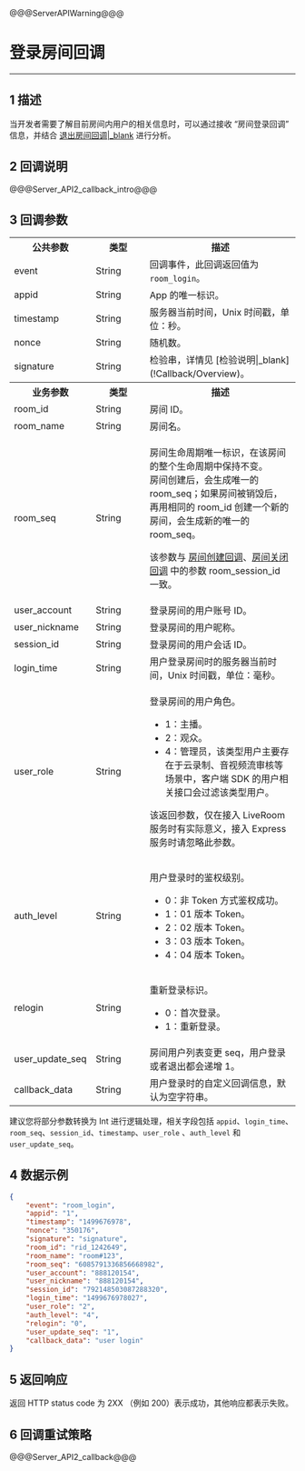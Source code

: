 @@@ServerAPIWarning@@@

# 登录房间回调

- - -


## 1 描述

当开发者需要了解目前房间内用户的相关信息时，可以通过接收 “房间登录回调” 信息，并结合 [退出房间回调\|_blank](!Callback/Logoutroom_callback) 进行分析。


## 2 回调说明

@@@Server_API2_callback_intro@@@

## 3 回调参数

<table>
  <colgroup>
    <col width="25%">
    <col width="20%">
    <col width="55%">
  </colgroup>
<tbody><tr>
<th>公共参数</th>
<th>类型</th>
<th>描述</th>
</tr>
<tr>
<td>event</td>
<td>String</td>
<td>回调事件，此回调返回值为 <code>room_login</code>。</td>
</tr>
<tr>
<td>appid</td>
<td>String</td>
<td>App 的唯一标识。</td>
</tr>
<tr>
<td>timestamp</td>
<td>String</td>
<td>服务器当前时间，Unix 时间戳，单位：秒。</td>
</tr>
<tr>
<td>nonce</td>
<td>String</td>
<td>随机数。</td>
</tr>
<tr>
<td>signature</td>
<td>String</td>
<td>检验串，详情见 [检验说明|_blank](!Callback/Overview)。</td>
</tr>
<tr>
<th>业务参数</th>
<th>类型</th>
<th>描述</th>
</tr>
<tr>
<td>room_id</td>
<td>String</td>
<td>房间 ID。</td>
</tr>
<tr>
<td>room_name</td>
<td>String</td>
<td>房间名。</td>
</tr>
<tr>
<td>room_seq</td>
<td>String</td>
<td><p>房间生命周期唯一标识，在该房间的整个生命周期中保持不变。<br>房间创建后，会生成唯一的 room_seq；如果房间被销毁后，再用相同的 room_id 创建一个新的房间，会生成新的唯一的 room_seq。</p><p>该参数与 <a href="!room_create_callback">房间创建回调</a>、<a href="!room_close_callback">房间关闭回调</a> 中的参数 room_session_id 一致。</p></td>
</tr>
<tr>
<td>user_account</td>
<td>String</td>
<td>登录房间的用户账号 ID。</td>
</tr>
<tr>
<td>user_nickname</td>
<td>String</td>
<td>登录房间的用户昵称。</td>
</tr>
<tr>
<td>session_id</td>
<td>String</td>
<td>登录房间的用户会话 ID。</td>
</tr>
<tr>
<td>login_time</td>
<td>String</td>
<td>用户登录房间时的服务器当前时间，Unix 时间戳，单位：毫秒。</td>
</tr>
<tr>
<td>user_role</td>
<td>String</td>
<td><p>登录房间的用户角色。</p><ul><li>1：主播。</li><li>2：观众。</li><li>4：管理员，该类型用户主要存在于云录制、音视频流审核等场景中，客户端 SDK 的用户相关接口会过滤该类型用户。</li></ul><p>该返回参数，仅在接入 LiveRoom 服务时有实际意义，接入 Express 服务时请忽略此参数。</p></td>
</tr>
<tr>
<td>auth_level</td>
<td>String</td>
<td><p>用户登录时的鉴权级别。</p><ul><li>0：非 Token 方式鉴权成功。</li>
<li>1：01 版本 Token。</li>
<li>2：02 版本 Token。</li>
<li>3：03 版本 Token。</li>
<li>4：04 版本 Token。</li></ul></td>
</tr>
<tr>
<td>relogin</td>
<td>String</td>
<td><p>重新登录标识。</p><ul><li>0：首次登录。</li><li>1：重新登录。</li></ul></td>
</tr>
<tr>
<td>user_update_seq</td>
<td>String</td>
<td>房间用户列表变更 seq，用户登录或者退出都会递增 1。</td>
</tr>
<tr>
<td>callback_data</td>
<td>String</td>
<td>用户登录时的自定义回调信息，默认为空字符串。</td>
</tr>
<tr>
</tr>
</tbody></table>

<div class="mk-hint">


建议您将部分参数转换为 Int 进行逻辑处理，相关字段包括 `appid`、`login_time`、`room_seq`、`session_id`、`timestamp`、`user_role` 、`auth_level` 和 `user_update_seq`。
</div>


## 4 数据示例

```json
{
    "event": "room_login",
    "appid": "1",
    "timestamp": "1499676978",
    "nonce": "350176",
    "signature": "signature",
    "room_id": "rid_1242649",
    "room_name": "room#123",
    "room_seq": "6085791336856668982",
    "user_account": "888120154",
    "user_nickname": "888120154",
    "session_id": "792148503087288320",
    "login_time": "1499676978027",
    "user_role": "2",
    "auth_level": "4",
    "relogin": "0",
    "user_update_seq": "1",
    "callback_data": "user login"
}
```

## 5 返回响应


返回 HTTP status code 为 2XX （例如 200）表示成功，其他响应都表示失败。


## 6 回调重试策略

@@@Server_API2_callback@@@
